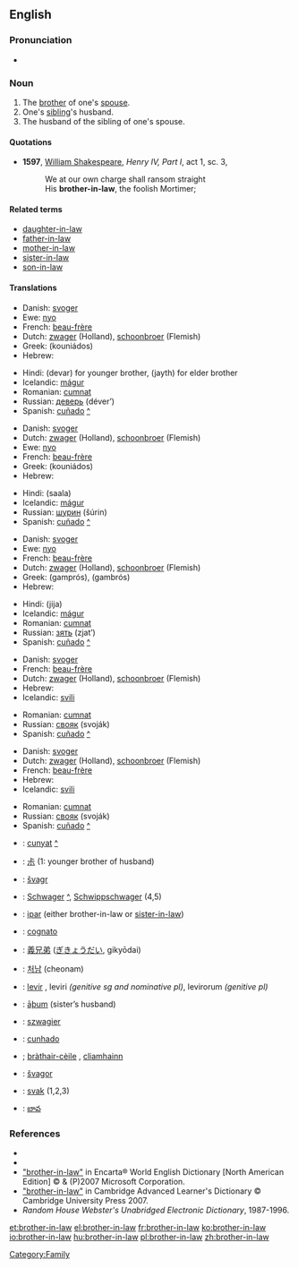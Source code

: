==English==

===Pronunciation===
*{{audio|en-us-brother-in-law.ogg|Audio (US)}}


===Noun===
{{en-noun|sg=[[brother]]-[[in-law]]|brothers-in-law}}

# The [[brother]] of one's [[spouse]].
# One's [[sibling]]'s husband.
# The husband of the sibling of one's spouse.

====Quotations====
*'''1597''', [[w:William_Shakespeare|William Shakespeare]], '' Henry IV, Part I'', act 1, sc. 3, 
*:We at our own charge shall ransom straight
*:His '''brother-in-law''', the foolish Mortimer;

====Related terms====
*[[daughter-in-law]]
*[[father-in-law]]
*[[mother-in-law]]
*[[sister-in-law]]
*[[son-in-law]]

====Translations====
{{trans-top|the brother of one's husband}}
*Danish: [[svoger]] {{c}}
*Ewe: [[nyo]]
*French: [[beau-frère]] {{m}}
*Dutch: [[zwager]] {{m}} (Holland), [[schoonbroer]] {{m}} (Flemish)
*Greek: {{t+|el|κουνιάδος|m|}} (kouniádos)
*Hebrew: {{he-translation|גיס|gís|wv=גִּיס}} {{m}}
{{trans-mid}}
*Hindi: (devar) for younger brother, (jayth) for elder brother
*Icelandic: [[mágur]] {{m}}
*Romanian: [[cumnat]] {{m}}
*Russian: [[деверь]] (déver’) {{m}}
*Spanish: [[cuñado]] {{m}} [[:es:cuñado|^]]
{{trans-bottom}}

{{trans-top|the brother of one's wife}}
*Danish: [[svoger]] {{c}}
*Dutch: [[zwager]] {{m}} (Holland), [[schoonbroer]] {{m}} (Flemish)
*Ewe: [[nyo]]
*French: [[beau-frère]] {{m}}
*Greek: {{t+|el|κουνιάδος|m|}} (kouniádos)
*Hebrew: {{he-translation|גיס|gís|wv=גִּיס}} {{m}}
{{trans-mid}}
*Hindi: (saala)
*Icelandic: [[mágur]] {{m}}
*Russian: [[шурин]] (šúrin) {{m}}
*Spanish: [[cuñado]] {{m}} [[:es:cuñado|^]]
{{trans-bottom}}

{{trans-top|the husband of one's sister}}
*Danish: [[svoger]] {{c}}
*Ewe: [[nyo]]
*French: [[beau-frère]] {{m}}
*Dutch: [[zwager]] {{m}} (Holland), [[schoonbroer]] {{m}} (Flemish)
*Greek: {{t+|el|γαμπρός|m|}} (gamprós), {{t+|el|γαμβρός|m|}} (gambrós)
*Hebrew: {{he-translation|גיס|gís|wv=גִּיס}} {{m}}
{{trans-mid}}
*Hindi: (jija)
*Icelandic: [[mágur]] {{m}}
*Romanian: [[cumnat]] {{m}}
*Russian: [[зять]] (zjat’)  {{m}}
*Spanish: [[cuñado]] {{m}} [[:es:cuñado|^]]
{{trans-bottom}}

{{trans-top|the husband of one's husband's sister}}
*Danish: [[svoger]] {{c}}
*French: [[beau-frère]] {{m}}
*Dutch: [[zwager]] {{m}} (Holland), [[schoonbroer]] {{m}} (Flemish)
*Hebrew: {{he-translation|גיס|gís|wv=גִּיס}} {{m}}
*Icelandic: [[svili]] {{m}}
{{trans-mid}}
*Romanian: [[cumnat]] {{m}}
*Russian: [[свояк]] (svoják) {{m}}
*Spanish: [[cuñado]] {{m}} [[:es:cuñado|^]]
{{trans-bottom}}

{{trans-top|the husband of one's wife's sister}}
*Danish: [[svoger]] {{c}}
*Dutch: [[zwager]] {{m}} (Holland), [[schoonbroer]] {{m}} (Flemish)
*French: [[beau-frère]] {{m}}
*Hebrew: {{he-translation|גיס|gís|wv=גִּיס}} {{m}}
*Icelandic: [[svili]] {{m}}
{{trans-mid}}
*Romanian: [[cumnat]] {{m}}
*Russian: [[свояк]] (svoják) {{m}}
*Spanish: [[cuñado]] {{m}} [[:es:cuñado|^]]
{{trans-bottom}}

{{checktrans}}
{{trans-top|Translations to be categorised}}
*{{ttbc|Catalan}}: [[cunyat]] {{m}} [[:ca:cunyat|^]]
*{{ttbc|Chinese Characters}}: [[尗]] (1: younger brother of husband)
*{{ttbc|Czech}}: [[švagr]] {{m}}
*{{ttbc|German}}: [[Schwager]] {{m}} [[:de:Schwager|^]], [[Schwippschwager]] {{m}} (4,5)
*{{ttbc|Indonesian}}: [[ipar]] (either brother-in-law or [[sister-in-law]])
*{{ttbc|Italian}}: [[cognato]] {{m}}
*{{ttbc|Japanese}}: [[義兄弟]] ([[ぎきょうだい]], gikyōdai)
*{{ttbc|Korean}}: [[처남]] (cheonam)
{{trans-mid}}
*{{ttbc|Latin}}: [[levir]] {{m}}, leviri ''(genitive sg and nominative pl)'', levirorum ''(genitive pl)''
*{{ttbc|Old English}}: [[aþum|āþum]] {{m}} (sister’s husband)
*{{ttbc|Polish}}: [[szwagier]] {{m}}
*{{ttbc|Portuguese}}: [[cunhado]] {{m}}
*{{ttbc|Scottish Gaelic}}; [[bràthair-cèile]] {{m}}, [[cliamhainn]] {{m}}
*{{ttbc|Slovak}}: [[švagor]] {{m}}
*{{ttbc|Slovene}}: [[svak]] {{m}} (1,2,3)
*{{ttbc|Telugu}}: [[బావ]]
{{trans-bottom}}

===References===
*{{R:Webster 1913|brother-in-law}}
*{{R:Dictionary.com|brother-in-law}}
*[http://encarta.msn.com/dictionary_/brother-in-law.html "brother-in-law"] in Encarta® World English Dictionary [North American Edition] © & (P)2007 Microsoft Corporation.
*[http://dictionary.cambridge.org/define.asp?key=9892&dict=CALD "brother-in-law"] in Cambridge Advanced Learner's Dictionary © Cambridge University Press 2007.
*''Random House Webster's Unabridged Electronic Dictionary'', 1987-1996.

[[Category:Family]]

[[et:brother-in-law]]
[[el:brother-in-law]]
[[fr:brother-in-law]]
[[ko:brother-in-law]]
[[io:brother-in-law]]
[[hu:brother-in-law]]
[[pl:brother-in-law]]
[[zh:brother-in-law]]